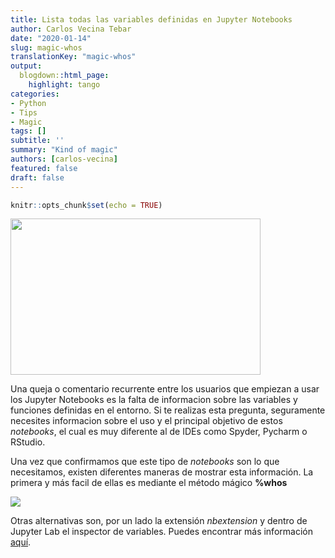 ```yaml
---
title: Lista todas las variables definidas en Jupyter Notebooks
author: Carlos Vecina Tebar
date: "2020-01-14"
slug: magic-whos
translationKey: "magic-whos"
output:
  blogdown::html_page:
    highlight: tango
categories:
- Python
- Tips
- Magic
tags: []
subtitle: ''
summary: "Kind of magic"
authors: [carlos-vecina]
featured: false
draft: false
---
```


```r
knitr::opts_chunk$set(echo = TRUE)
```

<img src="./featured.png" height="250px" width="400px" />

Una queja o comentario recurrente entre los usuarios que empiezan a usar los Jupyter Notebooks es la falta de informacion sobre las variables y funciones definidas en el entorno. Si te realizas esta pregunta, seguramente necesites informacion sobre el uso y el principal objetivo de estos *notebooks*, el cual es muy diferente al de IDEs como Spyder, Pycharm o RStudio.

Una vez que confirmamos que este tipo de *notebooks* son lo que necesitamos, existen diferentes maneras de mostrar esta información. La primera y más facil de ellas es mediante el método mágico **%whos**

![](/vizs-and-tips/magic-whos/jupyter_magic_who.png)

Otras alternativas son, por un lado la extensión *nbextension* y dentro de Jupyter Lab el inspector de variables. Puedes encontrar más información  [aquí](https://stackoverflow.com/questions/37718907/variable-explorer-in-jupyter-notebook).
